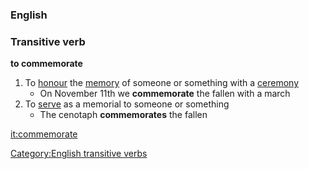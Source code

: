 ===English===
===Transitive verb===
'''to commemorate'''
#To [[honour]] the [[memory]] of someone or something with a [[ceremony]]
#* On November 11th we '''commemorate''' the fallen with a march
#To [[serve]] as a memorial to someone or something
#* The cenotaph '''commemorates''' the fallen
[[Category:English transitive verbs]]

[[it:commemorate]]